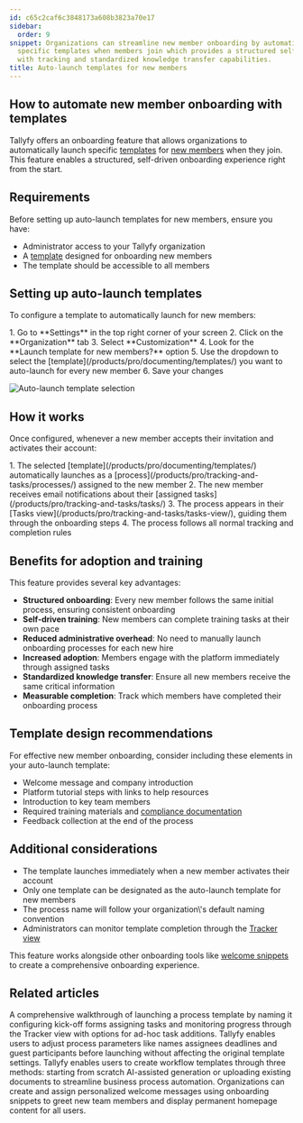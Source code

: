 ```yaml
---
id: c65c2caf6c3848173a608b3823a70e17
sidebar:
  order: 9
snippet: Organizations can streamline new member onboarding by automatically launching
  specific templates when members join which provides a structured self-driven experience
  with tracking and standardized knowledge transfer capabilities.
title: Auto-launch templates for new members
---
```



## How to automate new member onboarding with templates

Tallyfy offers an onboarding feature that allows organizations to automatically launch specific [templates](/products/pro/documenting/templates/) for [new members](/products/pro/documenting/members/) when they join. This feature enables a structured, self-driven onboarding experience right from the start.

## Requirements

Before setting up auto-launch templates for new members, ensure you have:
- Administrator access to your Tallyfy organization
- A [template](/products/pro/documenting/templates/) designed for onboarding new members
- The template should be accessible to all members

## Setting up auto-launch templates

To configure a template to automatically launch for new members:

<Steps>
1. Go to **Settings** in the top right corner of your screen
2. Click on the **Organization** tab
3. Select **Customization**
4. Look for the **Launch template for new members?** option
5. Use the dropdown to select the [template](/products/pro/documenting/templates/) you want to auto-launch for every new member
6. Save your changes
</Steps>

![Auto-launch template selection](https://screenshots.tallyfy.com/tallyfy%2Fpro%2Fdesktop-light-new-member-template.png)

## How it works

Once configured, whenever a new member accepts their invitation and activates their account:

<Steps>
1. The selected [template](/products/pro/documenting/templates/) automatically launches as a [process](/products/pro/tracking-and-tasks/processes/) assigned to the new member
2. The new member receives email notifications about their [assigned tasks](/products/pro/tracking-and-tasks/tasks/)
3. The process appears in their [Tasks view](/products/pro/tracking-and-tasks/tasks-view/), guiding them through the onboarding steps
4. The process follows all normal tracking and completion rules
</Steps>

## Benefits for adoption and training

This feature provides several key advantages:

- **Structured onboarding**: Every new member follows the same initial process, ensuring consistent onboarding
- **Self-driven training**: New members can complete training tasks at their own pace
- **Reduced administrative overhead**: No need to manually launch onboarding processes for each new hire
- **Increased adoption**: Members engage with the platform immediately through assigned tasks
- **Standardized knowledge transfer**: Ensure all new members receive the same critical information
- **Measurable completion**: Track which members have completed their onboarding process

## Template design recommendations

For effective new member onboarding, consider including these elements in your auto-launch template:

- Welcome message and company introduction
- Platform tutorial steps with links to help resources
- Introduction to key team members
- Required training materials and [compliance documentation](/products/pro/compliance/)
- Feedback collection at the end of the process

## Additional considerations

- The template launches immediately when a new member activates their account
- Only one template can be designated as the auto-launch template for new members
- The process name will follow your organization\\'s default naming convention
- Administrators can monitor template completion through the [Tracker view](/products/pro/tracking-and-tasks/tracker-view/)

This feature works alongside other onboarding tools like [welcome snippets](/products/pro/documenting/templates/snippets/) to create a comprehensive onboarding experience.


## Related articles
<CardGrid>
<LinkTitleCard header="<b>Tutorials > Launch a process</b>" href="/products/pro/tutorials/your-first-process/" > A comprehensive walkthrough of launching a process template by naming it configuring kick-off forms assigning tasks and monitoring progress through the Tracker view with options for ad-hoc task additions. </LinkTitleCard>
<LinkTitleCard header="<b>Launching > Edit before launch</b>" href="/products/pro/launching/how-can-i-edit-a-process-before-launching/" > Tallyfy enables users to adjust process parameters like names assignees deadlines and guest participants before launching without affecting the original template settings. </LinkTitleCard>
<LinkTitleCard header="<b>Templates > Create a template</b>" href="/products/pro/documenting/templates/create-template/" > Tallyfy enables users to create workflow templates through three methods: starting from scratch AI-assisted generation or uploading existing documents to streamline business process automation. </LinkTitleCard>
<LinkTitleCard header="<b>Tutorials > Welcome snippets</b>" href="/products/pro/tutorials/how-to-create-a-custom-onboarding-snippet/" > Organizations can create and assign personalized welcome messages using onboarding snippets to greet new team members and display permanent homepage content for all users. </LinkTitleCard>
</CardGrid>